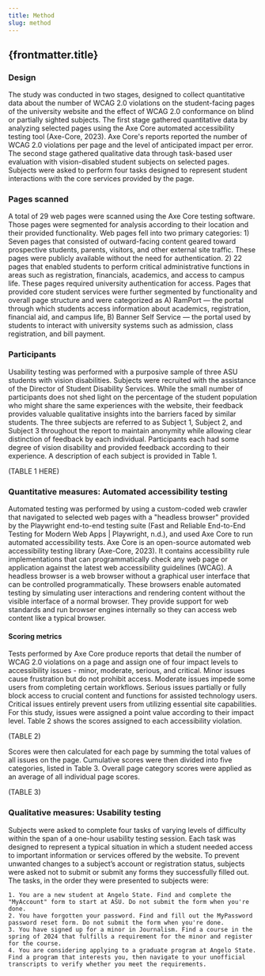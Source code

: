 ```yaml
---
title: Method
slug: method
---
```

## {frontmatter.title}

### Design
The study was conducted in two stages, designed to collect quantitative data about the number of WCAG 2.0 violations on the student-facing pages of the university website and the effect of WCAG 2.0 conformance on blind or partially sighted subjects. The first stage gathered quantitative data by analyzing selected pages using the Axe Core automated accessibility testing tool (Axe-Core, 2023). Axe Core's reports reported the number of WCAG 2.0 violations per page and the level of anticipated impact per error. The second stage gathered qualitative data through task-based user evaluation with vision-disabled student subjects on selected pages. Subjects were asked to perform four tasks designed to represent student interactions with the core services provided by the page.

### Pages scanned
A total of 29 web pages were scanned using the Axe Core testing software. Those pages were segmented for analysis according to their location and their provided functionality. Web pages fell into two primary categories: 1) Seven pages that consisted of outward-facing content geared toward prospective students, parents, visitors, and other external site traffic. These pages were publicly available without the need for authentication. 2) 22 pages that enabled students to perform critical administrative functions in areas such as registration, financials, academics, and access to campus life. These pages required university authentication for access. Pages that provided core student services were further segmented by functionality and overall page structure and were categorized as A) RamPort — the portal through which students access information about academics, registration, financial aid, and campus life, B) Banner Self Service — the portal used by students to interact with university systems such as admission, class registration, and bill payment.

### Participants
Usability testing was performed with a purposive sample of three ASU students with vision disabilities. Subjects were recruited with the assistance of the Director of Student Disability Services. While the small number of participants does not shed light on the percentage of the student population who might share the same experiences with the website, their feedback provides valuable qualitative insights into the barriers faced by similar students. The three subjects are referred to as Subject 1, Subject 2, and Subject 3 throughout the report to maintain anonymity while allowing clear distinction of feedback by each individual. Participants each had some degree of vision disability and provided feedback according to their experience. A description of each subject is provided in Table 1.

(TABLE 1 HERE)

### Quantitative measures: Automated accessibility testing
Automated testing was performed by using a custom-coded web crawler that navigated to selected web pages with a "headless browser" provided by the Playwright end-to-end testing suite (Fast and Reliable End-to-End Testing for Modern Web Apps | Playwright, n.d.), and used Axe Core to run automated accessibility tests. Axe Core is an open-source automated web accessibility testing library (Axe-Core, 2023). It contains accessibility rule implementations that can programmatically check any web page or application against the latest web accessibility guidelines (WCAG). A headless browser is a web browser without a graphical user interface that can be controlled programmatically. These browsers enable automated testing by simulating user interactions and rendering content without the visible interface of a normal browser. They provide support for web standards and run browser engines internally so they can access web content like a typical browser.

#### Scoring metrics
Tests performed by Axe Core produce reports that detail the number of WCAG 2.0 violations on a page and assign one of four impact levels to accessibility issues - minor, moderate, serious, and critical. Minor issues cause frustration but do not prohibit access. Moderate issues impede some users from completing certain workflows. Serious issues partially or fully block access to crucial content and functions for assisted technology users. Critical issues entirely prevent users from utilizing essential site capabilities. For this study, issues were assigned a point value according to their impact level. Table 2 shows the scores assigned to each accessibility violation.

(TABLE 2)

Scores were then calculated for each page by summing the total values of all issues on the page. Cumulative scores were then divided into five categories, listed in Table 3. Overall page category scores were applied as an average of all individual page scores.

(TABLE 3)

### Qualitative measures: Usability testing
Subjects were asked to complete four tasks of varying levels of difficulty within the span of a one-hour usability testing session. Each task was designed to represent a typical situation in which a student needed access to important information or services offered by the website. To prevent unwanted changes to a subject’s account or registration status, subjects were asked not to submit or submit any forms they successfully filled out. The tasks, in the order they were presented to subjects were:

    1. You are a new student at Angelo State. Find and complete the "MyAccount" form to start at ASU. Do not submit the form when you're done.
    2. You have forgotten your password. Find and fill out the MyPassword password reset form. Do not submit the form when you're done.
    3. You have signed up for a minor in Journalism. Find a course in the spring of 2024 that fulfills a requirement for the minor and register for the course.
    4. You are considering applying to a graduate program at Angelo State. Find a program that interests you, then navigate to your unofficial transcripts to verify whether you meet the requirements.

